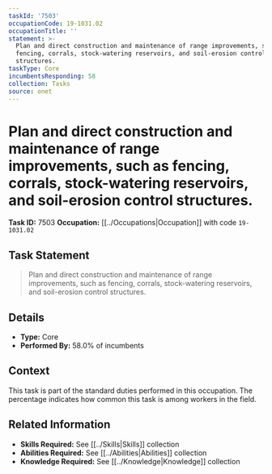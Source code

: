 ```yaml
---
taskId: '7503'
occupationCode: 19-1031.02
occupationTitle: ''
statement: >-
  Plan and direct construction and maintenance of range improvements, such as
  fencing, corrals, stock-watering reservoirs, and soil-erosion control
  structures.
taskType: Core
incumbentsResponding: 58
collection: Tasks
source: onet
---
```

# Plan and direct construction and maintenance of range improvements, such as fencing, corrals, stock-watering reservoirs, and soil-erosion control structures.

**Task ID:** 7503
**Occupation:** [[../Occupations|Occupation]] with code `19-1031.02`

## Task Statement

> Plan and direct construction and maintenance of range improvements, such as fencing, corrals, stock-watering reservoirs, and soil-erosion control structures.

## Details

- **Type:** Core
- **Performed By:** 58.0% of incumbents

## Context

This task is part of the standard duties performed in this occupation. The percentage indicates how common this task is among workers in the field.

## Related Information

- **Skills Required:** See [[../Skills|Skills]] collection
- **Abilities Required:** See [[../Abilities|Abilities]] collection
- **Knowledge Required:** See [[../Knowledge|Knowledge]] collection
